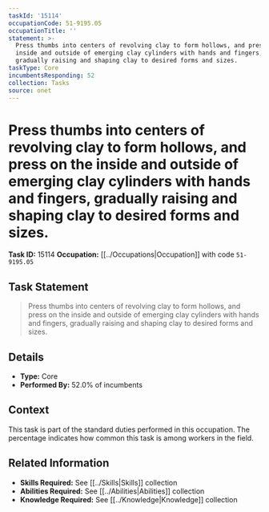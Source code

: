 ```yaml
---
taskId: '15114'
occupationCode: 51-9195.05
occupationTitle: ''
statement: >-
  Press thumbs into centers of revolving clay to form hollows, and press on the
  inside and outside of emerging clay cylinders with hands and fingers,
  gradually raising and shaping clay to desired forms and sizes.
taskType: Core
incumbentsResponding: 52
collection: Tasks
source: onet
---
```

# Press thumbs into centers of revolving clay to form hollows, and press on the inside and outside of emerging clay cylinders with hands and fingers, gradually raising and shaping clay to desired forms and sizes.

**Task ID:** 15114
**Occupation:** [[../Occupations|Occupation]] with code `51-9195.05`

## Task Statement

> Press thumbs into centers of revolving clay to form hollows, and press on the inside and outside of emerging clay cylinders with hands and fingers, gradually raising and shaping clay to desired forms and sizes.

## Details

- **Type:** Core
- **Performed By:** 52.0% of incumbents

## Context

This task is part of the standard duties performed in this occupation. The percentage indicates how common this task is among workers in the field.

## Related Information

- **Skills Required:** See [[../Skills|Skills]] collection
- **Abilities Required:** See [[../Abilities|Abilities]] collection
- **Knowledge Required:** See [[../Knowledge|Knowledge]] collection
